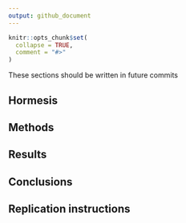 ```yaml
---
output: github_document
---
```


<!-- README.md is generated from README.Rmd. Please edit that file -->

```r
knitr::opts_chunk$set(
  collapse = TRUE,
  comment = "#>"
)
```

These sections should be written in future commits

## Hormesis 

## Methods

## Results

## Conclusions

## Replication instructions